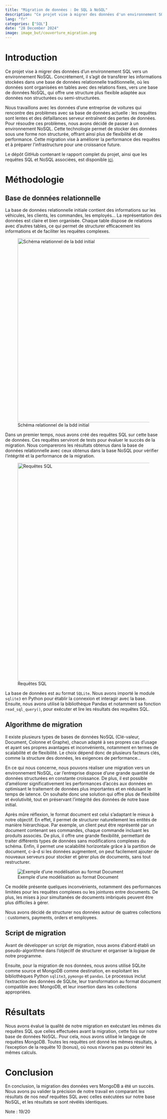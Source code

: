 ```yaml
---
title: "Migration de données : De SQL à NoSQL"
description: "Ce projet vise à migrer des données d'un environnement SQL vers un environnement NoSQL pour une entreprise automobile."
lang: "fr"
categories: ["SQL"]
date: "28 December 2024"
image: image_but/couverture_migration.png
---
```


# Introduction

Ce projet vise à migrer des données d'un environnement SQL vers un environnement NoSQL. Concrètement, il s'agit de transférer les informations stockées dans une base de données relationnelle traditionnelle, où les données sont organisées en tables avec des relations fixes, vers une base de données NoSQL, qui offre une structure plus flexible adaptée aux données non structurées ou semi-structurées.

Nous travaillons avec les données d'une entreprise de voitures qui rencontre des problèmes avec sa base de données actuelle : les requêtes sont lentes et des défaillances serveur entraînent des pertes de données. Pour résoudre ces problèmes, nous avons décidé de passer à un environnement NoSQL. Cette technologie permet de stocker des données sous une forme non structurée, offrant ainsi plus de flexibilité et de performance. Cette migration vise à améliorer la performance des requêtes et à préparer l'infrastructure pour une croissance future.

Le dépôt GitHub contenant le rapport complet du projet, ainsi que les requêtes SQL et NoSQL associées, est disponible [ici](https://github.com/rachidsahli/Projet-but/tree/main/Migration_nosql).

# Méthodologie

## Base de données relationnelle

La base de données relationnelle initiale contient des informations sur les véhicules, les clients, les commandes, les employés... La représentation des données est claire et bien organisée. Chaque table dispose de relations avec d'autres tables, ce qui permet de structurer efficacement les informations et de faciliter les requêtes complexes.

![Schéma relationnel de la bdd initial](image_but/schema_clasicmodel.png){fig-align="center" width="591"}

Dans un premier temps, nous avons créé des requêtes SQL sur cette base de données. Ces requêtes serviront de tests pour évaluer le succès de la migration. Nous comparerons les résultats obtenus dans la base de données relationnelle avec ceux obtenus dans la base NoSQL pour vérifier l'intégrité et la performance de la migration.

![Requêtes SQL](image_but/exemple_requete_sql.png){fig-align="center" width="700"}

La base de données est au format `SQLite`. Nous avons importé le module `sqlite3` en Python pour établir la connexion et interagir avec la base. Ensuite, nous avons utilisé la bibliothèque Pandas et notamment sa fonction `read_sql_query()`, pour exécuter et lire les résultats des requêtes SQL.

## Algorithme de migration

Il existe plusieurs types de bases de données NoSQL (Clé-valeur, Document, Colonne et Graphe), chacun adapté à ses propres cas d’usage et ayant ses propres avantages et inconvénients, notamment en termes de scalabilité et de flexibilité. Le choix dépend donc de plusieurs facteurs clés, comme la structure des données, les exigences de performance...

En ce qui nous concerne, nous pouvons réaliser une migration vers un environnement NoSQL, car l'entreprise dispose d'une grande quantité de données structurées en constante croissance. De plus, il est possible d'améliorer significativement les performances d'accès aux données en optimisant le traitement de données plus importantes et en réduisant le temps de latence. On souhaite donc une solution qui offre plus de flexibilité et évolutivité, tout en préservant l'intégrité des données de notre base initial.

Après mûre réflexion, le format document est celui s’adaptant le mieux à notre objectif. En effet, il permet de structurer naturellement les entités de manière hiérarchique. Par exemple, un client peut être représenté par un document contenant ses commandes, chaque commande incluant les produits associés. De plus, il offre une grande flexibilité, permettant de traiter différents types de données sans modifications complexes du schéma. Enfin, il permet une scalabilité horizontale grâce à la partition de document, c-à-d si les données augmentent, on peut facilement ajouter de nouveaux serveurs pour stocker et gérer plus de documents, sans tout restructurer.

![Exemple d'une modélisation au format Document](image_but/exemple_schema_document.png){fig-align="center"}

Ce modèle présente quelques inconvénients, notamment des performances limitées pour les requêtes complexes ou les jointures entre documents. De plus, les mises à jour simultanées de documents imbriqués peuvent être plus difficiles à gérer.

Nous avons décidé de structurer nos données autour de quatres collections : customers, payments, orders et employees.

## Script de migration

Avant de développer un script de migration, nous avons d’abord établi un pseudo-algorithme dans l'objecitf de structurer et organiser la logique de notre programme.

Ensuite, pour la migration de nos données, nous avons utilisé SQLite comme source et MongoDB comme destination, en exploitant les bibliothèques Python `sqlite3`, `pymongo` et `pandas`. Le processus inclut l'extraction des données de SQLite, leur transformation au format document compatible avec MongoDB, et leur insertion dans les collections appropriées.

# Résultats

Nous avons évalué la qualité de notre migration en exécutant les mêmes dix requêtes SQL que celles effectuées avant la migration, cette fois sur notre base de données NoSQL. Pour cela, nous avons utilisé le langage de requêtes MongoDB. Toutes les requêtes ont donné les mêmes résultats, à l’exception de la requête 10 (bonus), où nous n’avons pas pu obtenir les mêmes calculs.

# Conclusion

En conclusion, la migration des données vers MongoDB a été un succès. Nous avons pu valider la précision de notre travail en comparant les résultats de nos neuf requêtes SQL avec celles exécutées sur notre base NoSQL, et les résultats se sont révélés identiques.

Note : 19/20

